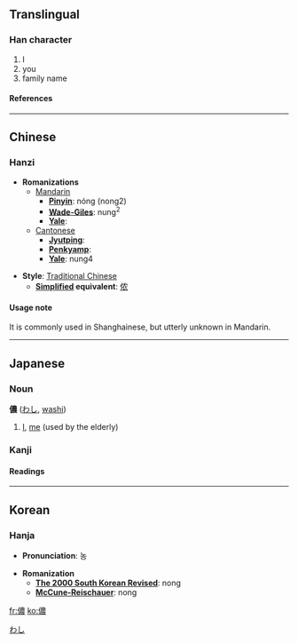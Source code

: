 {{see|侬}}

==Translingual==
===Han character===
{{Han char|rad=人|as=13|sn=15|four=2523<sub>2</sub>|canj=人廿田女 (OTWV)}}
# I
# you
# family name
====References====
{{Han ref|kx=0118.250|dkj=01176|dj=0251.090|hdz=10225.040|uh=5102|ud=20738|bh=BBFA|bd=48122}}
----

==Chinese==
===Hanzi===


* '''Romanizations'''
** [[Mandarin]]
*** '''[[Pinyin]]''': nóng (nong2)
*** '''[[Wade-Giles]]''': nung<sup>2</sup>
*** '''[[Yale]]''': 
**[[Cantonese]]
***'''[[Jyutping]]''':
***'''[[Penkyamp]]''': 
***'''[[Yale]]''': nung4

* '''Style''': [[Traditional Chinese]] 
** '''[[Simplified Chinese|Simplified]] equivalent''': [[侬]]

====Usage note====
It is commonly used in Shanghainese, but utterly unknown in Mandarin. 
----
==Japanese==


===Noun===
[[Category:Japanese nouns|わし]]
'''儂''' ([[わし]], [[washi]])
# [[I]], [[me]] (used by the elderly)


===Kanji===
{{ja-kanji|grade=|rs=人13}}
====Readings====
{{ja-readings|on=[[どう]] ([[dō]]), [[のう]] ([[nō]])|kun=[[わし]] ([[washi]])}}

----
==Korean==
===Hanja===

* '''Pronunciation''': 농

* '''Romanization'''
** '''[[The 2000 South Korean Revised Romanization|The 2000 South Korean Revised]]''': nong
** '''[[McCune-Reischauer]]''': nong





[[fr:儂]]
[[ko:儂]]